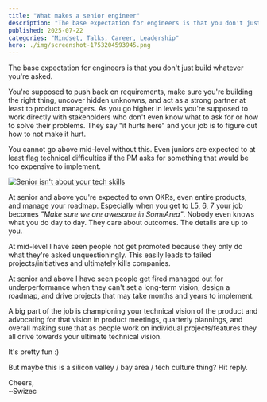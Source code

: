```yaml
---
title: "What makes a senior engineer"
description: "The base expectation for engineers is that you don't just build whatever you're asked."
published: 2025-07-22
categories: "Mindset, Talks, Career, Leadership"
hero: ./img/screenshot-1753204593945.png
---
```


The base expectation for engineers is that you don't just build whatever you're asked.

You're supposed to push back on requirements, make sure you're building the right thing, uncover hidden unknowns, and act as a strong partner at least to product managers. As you go higher in levels you're supposed to work directly with stakeholders who don't even know what to ask for or how to solve their problems. They say "it hurts here" and your job is to figure out how to not make it hurt.

You cannot go above mid-level without this. Even juniors are expected to at least flag technical difficulties if the PM asks for something that would be too expensive to implement.

[![Senior isn't about your tech skills](./img/Senior-isnt-about-your-tech-skills-hb2320.jpeg)](https://gitnation.com/contents/senior-isnt-about-your-tech-skills)

At senior and above you're expected to own OKRs, even entire products, and manage your roadmap. Especially when you get to L5, 6, 7 your job becomes _"Make sure we are awesome in SomeArea"_. Nobody even knows what you do day to day. They care about outcomes. The details are up to you.

At mid-level I have seen people not get promoted because they only do what they're asked unquestioningly. This easily leads to failed projects/initiatives and ultimately kills companies.

At senior and above I have seen people get ~~fired~~ managed out for underperformance when they can't set a long-term vision, design a roadmap, and drive projects that may take months and years to implement.

A big part of the job is championing your technical vision of the product and advocating for that vision in product meetings, quarterly plannings, and overall making sure that as people work on individual projects/features they all drive towards your ultimate technical vision.

It's pretty fun :)

But maybe this is a silicon valley / bay area / tech culture thing? Hit reply.

Cheers,<br />
\~Swizec
